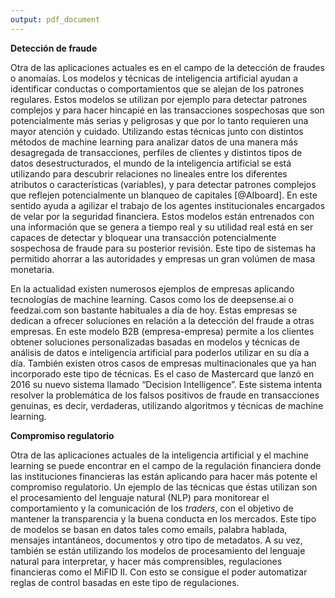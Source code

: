 ---
output: pdf_document
---

**Detección de fraude**

\noindent
Otra de las aplicaciones actuales es en el campo de la detección de fraudes o anomaías. Los modelos y técnicas de inteligencia artificial ayudan a identificar conductas o comportamientos que se alejan de los patrones regulares. Estos modelos se utilizan por ejemplo para detectar patrones complejos y para hacer hincapié en las transacciones sospechosas que son potencialmente más serias y peligrosas y que por lo tanto requieren una mayor atención y cuidado. Utilizando estas técnicas junto con distintos métodos de machine learning para analizar datos de una manera más desagregada de transacciones, perfiles de clientes y distintos tipos de datos desestructurados, el mundo de la inteligencia artificial se está utilizando para descubrir relaciones no lineales entre los diferentes atributos o características (variables), y para detectar patrones complejos que reflejen potencialmente un blanqueo de capitales [@AIboard]. En este sentido ayuda a agilizar el trabajo de los agentes institucionales encargados de velar por la seguridad financiera. Estos modelos están entrenados con una información que se genera a tiempo real y su utilidad real está en ser capaces de detectar y bloquear una transacción potencialmente sospechosa de fraude para su posterior revisión. Este tipo de sistemas ha permitido ahorrar a las autoridades y empresas un gran volúmen de masa monetaria. 

\setlength\parskip{5ex}
\noindent
En la actualidad existen numerosos ejemplos de empresas aplicando tecnologías de machine learning. Casos como los de deepsense.ai o feedzai.com son bastante habituales a día de hoy. Estas empresas se dedican a ofrecer soluciones en relación a la detección del fraude a otras empresas. En este modelo B2B (empresa-empresa) permite a los clientes obtener soluciones personalizadas basadas en modelos y técnicas de análisis de datos e inteligencia artificial para poderlos utilizar en su día a día. También existen otros casos de empresas multinacionales que ya han incorporado este tipo de técnicas. Es el caso de Mastercard que lanzó en 2016 su nuevo sistema llamado "Decision Intelligence". Este sistema intenta resolver la problemática de los falsos positivos de fraude en transacciones genuinas, es decir, verdaderas, utilizando algoritmos y técnicas de machine learning. 

**Compromiso regulatorio**

\noindent
Otra de las aplicaciones actuales de la inteligencia artificial y el machine learning se puede encontrar en el campo de la regulación financiera donde las instituciones financieras las están aplicando para hacer más potente el compromiso regulatorio. Un ejemplo de las técnicas que éstas utilizan son el procesamiento del lenguaje natural (NLP) para monitorear el comportamiento y la comunicación de los *traders*, con el objetivo de mantener la transparencia y la buena conducta en los mercados. Este tipo de modelos se basan en datos tales como emails, palabra hablada, mensajes intantáneos, documentos y otro tipo de metadatos. A su vez, también se están utilizando los modelos de procesamiento del lenguaje natural para interpretar, y hacer más comprensibles, regulaciones financieras como el MiFID II. Con esto se consigue el poder automatizar reglas de control basadas en este tipo de regulaciones.
